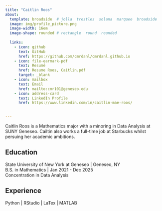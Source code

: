 ```yaml
---
title: "Caitlin Roos" 
about:
  template: broadside  # jolla  trestles  solana  marquee  broadside
  image: img/profile_picture.png
  image-width: 16em
  image-shape: rounded # rectangle  round  rounded
  
  links:
    - icon: github
      text: GitHub
      href: https://github.com/cmrdanl/cmrdanl.github.io
    - icon: file-earmark-pdf
      text: Resumé
      href: Resume Roos, Caitlin.pdf
      target: _blank  
    - icon: mailbox
      text: Email
      href: mailto:cmr101@geneseo.edu
    - icon: address-card
      text: LinkedIn Profile
      href: https://www.linkedin.com/in/caitlin-mae-roos/
   

---
```



Caitlin Roos is a Mathematics major with a minoring in Data Analysis at SUNY Geneseo. Cailtin also works a full-time job at Starbucks whilst persuing her academic ambitions.

## Education

State University of New York at Geneseo | Geneseo, NY <br>
B.S. in Mathematics | Jan 2021 - Dec 2025 <br>
Concentration in Data Analysis

## Experience

Python | RStudio | LaTex | MATLAB


